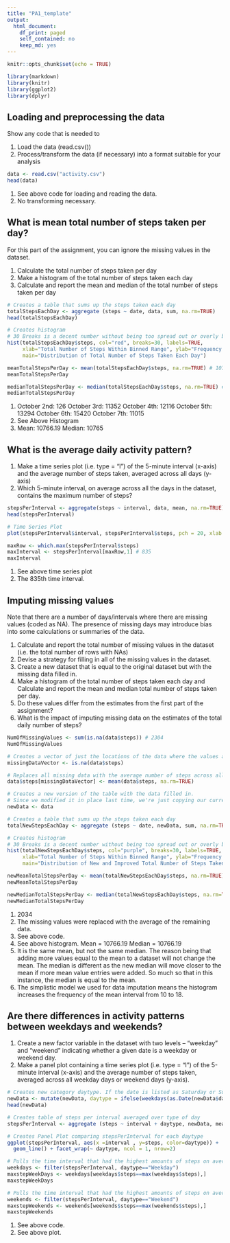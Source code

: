 ---
title: "PA1_template"
output:
  html_document:
    df_print: paged
    self_contained: no
    keep_md: yes
---

```{r setup}
knitr::opts_chunk$set(echo = TRUE)
```

```{r libraries}
library(markdown)
library(knitr)
library(ggplot2)
library(dplyr)
```
## Loading and preprocessing the data
Show any code that is needed to

1. Load the data (read.csv())
2. Process/transform the data (if necessary) into a format suitable for your analysis

```{r load-data}
data <- read.csv("activity.csv")
head(data)
```
1. See above code for loading and reading the data. 
2. No transforming necessary. 

## What is mean total number of steps taken per day?
For this part of the assignment, you can ignore the missing values in the dataset.

1. Calculate the total number of steps taken per day
2. Make a histogram of the total number of steps taken each day
3. Calculate and report the mean and median of the total number of steps taken per day

```{r mean-total-number-of-steps-taken-per-day}
# Creates a table that sums up the steps taken each day
totalStepsEachDay <- aggregate (steps ~ date, data, sum, na.rm=TRUE)
head(totalStepsEachDay)

# Creates histogram
# 30 Breaks is a decent number without being too spread out or overly bunched up
hist(totalStepsEachDay$steps, col="red", breaks=30, labels=TRUE,
     xlab="Total Number of Steps Within Binned Range", ylab="Frequency of Number of Steps Within Binned Range", ylim=c(0, 15), 
     main="Distribution of Total Number of Steps Taken Each Day")

meanTotalStepsPerDay <- mean(totalStepsEachDay$steps, na.rm=TRUE) # 10766.19
meanTotalStepsPerDay

medianTotalStepsPerDay <- median(totalStepsEachDay$steps, na.rm=TRUE) # 10765
medianTotalStepsPerDay 
```

1. October 2nd: 126
   October 3rd: 11352
   October 4th: 12116
   October 5th: 13294
   October 6th: 15420
   October 7th: 11015
2. See Above Histogram
3. Mean: 10766.19
   Median: 10765


## What is the average daily activity pattern?
1. Make a time series plot (i.e. \color{red}{\verb|type = "l"|}type = "l") of the 5-minute interval (x-axis) and the average number of steps taken, averaged across all days (y-axis)
2. Which 5-minute interval, on average across all the days in the dataset, contains the maximum number of steps?

```{r average-daily-activity-pattern}
stepsPerInterval <- aggregate(steps ~ interval, data, mean, na.rm=TRUE)
head(stepsPerInterval)

# Time Series Plot
plot(stepsPerInterval$interval, stepsPerInterval$steps, pch = 20, xlab = "Time Intervals (5 minutes)", ylab = "Number of steps", type="l", col="green", main = "Average number of steps taken")

maxRow <- which.max(stepsPerInterval$steps)
maxInterval <- stepsPerInterval[maxRow,1] # 835
maxInterval
```

1. See above time series plot
2. The 835th time interval. 

## Imputing missing values
Note that there are a number of days/intervals where there are missing values (coded as \color{red}{\verb|NA|}NA). The presence of missing days may introduce bias into some calculations or summaries of the data.

1. Calculate and report the total number of missing values in the dataset (i.e. the total number of rows with \color{red}{\verb|NA|}NAs)
2. Devise a strategy for filling in all of the missing values in the dataset. 
3. Create a new dataset that is equal to the original dataset but with the missing data filled in.
4. Make a histogram of the total number of steps taken each day and Calculate and report the mean and median total number of steps taken per day. 
5. Do these values differ from the estimates from the first part of the assignment? 
6. What is the impact of imputing missing data on the estimates of the total daily number of steps?
```{r data-imputation}
NumOfMissingValues <- sum(is.na(data$steps)) # 2304
NumOfMissingValues

# Creates a vector of just the locations of the data where the values are not available
missingDataVector <- is.na(data$steps)

# Replaces all missing data with the average number of steps across all days. Not the best solution but its simple and works.
data$steps[missingDataVector] <- mean(data$steps, na.rm=TRUE)

# Creates a new version of the table with the data filled in.
# Since we modified it in place last time, we're just copying our current set. If we want the missing data values back, we could just reload the original
newData <- data

# Creates a table that sums up the steps taken each day
totalNewStepsEachDay <- aggregate (steps ~ date, newData, sum, na.rm=TRUE)

# Creates histogram
# 30 Breaks is a decent number without being too spread out or overly bunched up
hist(totalNewStepsEachDay$steps, col="purple", breaks=30, labels=TRUE,
     xlab="Total Number of Steps Within Binned Range", ylab="Frequency of Number of Steps Within Binned Range", ylim=c(0, 20), 
     main="Distribution of New and Improved Total Number of Steps Taken Each Day")

newMeanTotalStepsPerDay <- mean(totalNewStepsEachDay$steps, na.rm=TRUE) #10766.19
newMeanTotalStepsPerDay

newMedianTotalStepsPerDay <- median(totalNewStepsEachDay$steps, na.rm=TRUE) #10766.19
newMedianTotalStepsPerDay
```
1. 2034
2. The missing values were replaced with the average of the remaining data. 
3. See above code.
4. See above histogram.
   Mean = 10766.19
   Median = 10766.19
5. It is the same mean, but not the same median. The reason being that adding more values equal to the mean to a dataset will not change the mean. 
   The median is different as the new median will move closer to the mean if more mean value entries were added. So much so that in this instance, the median is    equal to the mean.
6. The simplistic model we used for data imputation means the histogram increases the frequency of the mean interval from 10 to 18. 

## Are there differences in activity patterns between weekdays and weekends?

1. Create a new factor variable in the dataset with two levels – “weekday” and “weekend” indicating whether a given date is a weekday or weekend day.
2. Make a panel plot containing a time series plot (i.e. \color{red}{\verb|type = "l"|}type = "l") of the 5-minute interval (x-axis) and the average number of steps taken, averaged across all weekday days or weekend days (y-axis). 
```{r differences-between-weekday-and-weekend}
# Creates new category daytype. If the date is listed as Saturday or Sunday, it's listed as a Weekend. Else, it's a weekday. 
newData <- mutate(newData, daytype = ifelse(weekdays(as.Date(newData$date))=="Saturday" | weekdays(as.Date(newData$date))=="Sunday", "Weekend", "Weekday"))
head(newData)

# Creates table of steps per interval averaged over type of day
stepsPerInterval <- aggregate (steps ~ interval + daytype, newData, mean, na.rm=TRUE)

# Creates Panel Plot comparing stepsPerInterval for each daytype
ggplot(stepsPerInterval, aes(x =interval , y=steps, color=daytype)) +
  geom_line() + facet_wrap(~ daytype, ncol = 1, nrow=2)

# Pulls the time interval that had the highest amounts of steps on average per a weekday
weekdays <- filter(stepsPerInterval, daytype=="Weekday")
maxstepWeekDays <- weekdays[weekdays$steps==max(weekdays$steps),]
maxstepWeekDays

# Pulls the time interval that had the highest amounts of steps on average per a weekend
weekends <- filter(stepsPerInterval, daytype=="Weekend")
maxstepWeekends <- weekends[weekends$steps==max(weekends$steps),]
maxstepWeekends
```
1. See above code.
2. See above plot. 